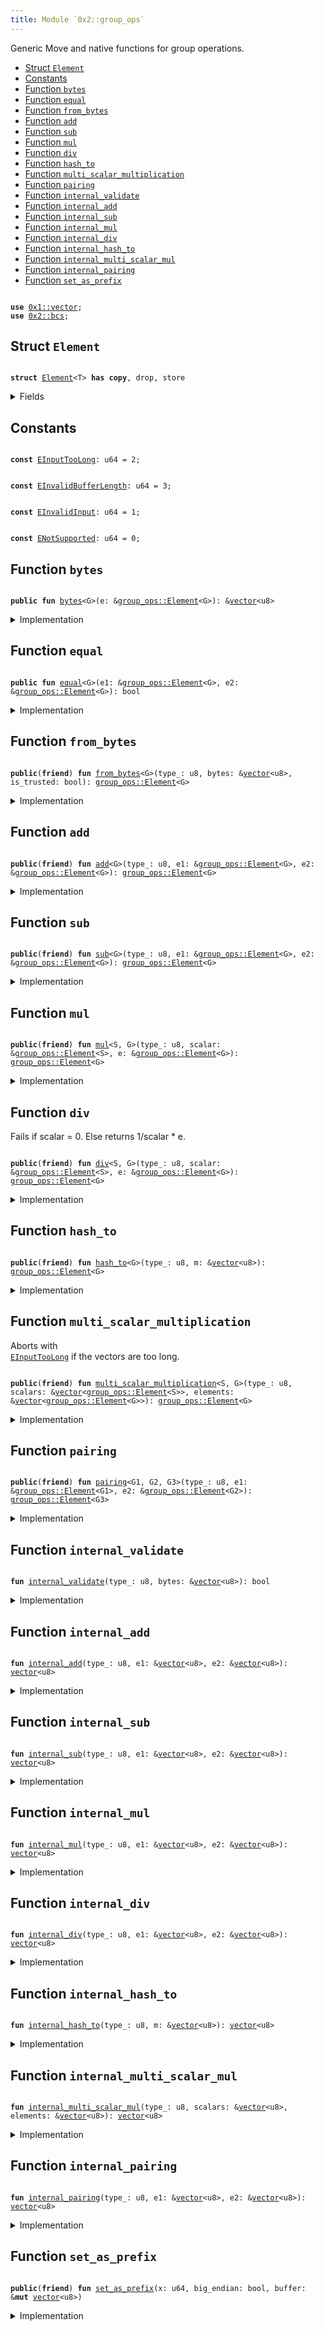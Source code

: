 ```yaml
---
title: Module `0x2::group_ops`
---
```


Generic Move and native functions for group operations.


-  [Struct `Element`](#0x2_group_ops_Element)
-  [Constants](#@Constants_0)
-  [Function `bytes`](#0x2_group_ops_bytes)
-  [Function `equal`](#0x2_group_ops_equal)
-  [Function `from_bytes`](#0x2_group_ops_from_bytes)
-  [Function `add`](#0x2_group_ops_add)
-  [Function `sub`](#0x2_group_ops_sub)
-  [Function `mul`](#0x2_group_ops_mul)
-  [Function `div`](#0x2_group_ops_div)
-  [Function `hash_to`](#0x2_group_ops_hash_to)
-  [Function `multi_scalar_multiplication`](#0x2_group_ops_multi_scalar_multiplication)
-  [Function `pairing`](#0x2_group_ops_pairing)
-  [Function `internal_validate`](#0x2_group_ops_internal_validate)
-  [Function `internal_add`](#0x2_group_ops_internal_add)
-  [Function `internal_sub`](#0x2_group_ops_internal_sub)
-  [Function `internal_mul`](#0x2_group_ops_internal_mul)
-  [Function `internal_div`](#0x2_group_ops_internal_div)
-  [Function `internal_hash_to`](#0x2_group_ops_internal_hash_to)
-  [Function `internal_multi_scalar_mul`](#0x2_group_ops_internal_multi_scalar_mul)
-  [Function `internal_pairing`](#0x2_group_ops_internal_pairing)
-  [Function `set_as_prefix`](#0x2_group_ops_set_as_prefix)


<pre><code>
<b>use</b> <a href="../move-stdlib/vector.md#0x1_vector">0x1::vector</a>;
<b>use</b> <a href="bcs.md#0x2_bcs">0x2::bcs</a>;
</code></pre>



<Link id="0x2_group_ops_Element"></Link>

## Struct `Element`



<pre><code>
<b>struct</b> <a href="group_ops.md#0x2_group_ops_Element">Element</a>&lt;T&gt; <b>has</b> <b>copy</b>, drop, store
</code></pre>



<details>
<summary>Fields</summary>


<dl>
<dt>
<code>
bytes: <a href="../move-stdlib/vector.md#0x1_vector">vector</a>&lt;u8&gt;</code>
</dt>
<dd>

</dd>
</dl>


</details>

<Link id="@Constants_0"></Link>

## Constants


<Link id="0x2_group_ops_EInputTooLong"></Link>



<pre><code>
<b>const</b> <a href="group_ops.md#0x2_group_ops_EInputTooLong">EInputTooLong</a>: u64 = 2;
</code></pre>



<Link id="0x2_group_ops_EInvalidBufferLength"></Link>



<pre><code>
<b>const</b> <a href="group_ops.md#0x2_group_ops_EInvalidBufferLength">EInvalidBufferLength</a>: u64 = 3;
</code></pre>



<Link id="0x2_group_ops_EInvalidInput"></Link>



<pre><code>
<b>const</b> <a href="group_ops.md#0x2_group_ops_EInvalidInput">EInvalidInput</a>: u64 = 1;
</code></pre>



<Link id="0x2_group_ops_ENotSupported"></Link>



<pre><code>
<b>const</b> <a href="group_ops.md#0x2_group_ops_ENotSupported">ENotSupported</a>: u64 = 0;
</code></pre>



<Link id="0x2_group_ops_bytes"></Link>

## Function `bytes`



<pre><code>
<b>public</b> <b>fun</b> <a href="group_ops.md#0x2_group_ops_bytes">bytes</a>&lt;G&gt;(e: &<a href="group_ops.md#0x2_group_ops_Element">group_ops::Element</a>&lt;G&gt;): &<a href="../move-stdlib/vector.md#0x1_vector">vector</a>&lt;u8&gt;
</code></pre>



<details>
<summary>Implementation</summary>


<pre><code>
<b>public</b> <b>fun</b> <a href="group_ops.md#0x2_group_ops_bytes">bytes</a>&lt;G&gt;(e: &<a href="group_ops.md#0x2_group_ops_Element">Element</a>&lt;G&gt;): &<a href="../move-stdlib/vector.md#0x1_vector">vector</a>&lt;u8&gt; \{
    &e.bytes
}
</code></pre>



</details>

<Link id="0x2_group_ops_equal"></Link>

## Function `equal`



<pre><code>
<b>public</b> <b>fun</b> <a href="group_ops.md#0x2_group_ops_equal">equal</a>&lt;G&gt;(e1: &<a href="group_ops.md#0x2_group_ops_Element">group_ops::Element</a>&lt;G&gt;, e2: &<a href="group_ops.md#0x2_group_ops_Element">group_ops::Element</a>&lt;G&gt;): bool
</code></pre>



<details>
<summary>Implementation</summary>


<pre><code>
<b>public</b> <b>fun</b> <a href="group_ops.md#0x2_group_ops_equal">equal</a>&lt;G&gt;(e1: &<a href="group_ops.md#0x2_group_ops_Element">Element</a>&lt;G&gt;, e2: &<a href="group_ops.md#0x2_group_ops_Element">Element</a>&lt;G&gt;): bool \{
    &e1.bytes == &e2.bytes
}
</code></pre>



</details>

<Link id="0x2_group_ops_from_bytes"></Link>

## Function `from_bytes`



<pre><code>
<b>public</b>(<b>friend</b>) <b>fun</b> <a href="group_ops.md#0x2_group_ops_from_bytes">from_bytes</a>&lt;G&gt;(type_: u8, bytes: &<a href="../move-stdlib/vector.md#0x1_vector">vector</a>&lt;u8&gt;, is_trusted: bool): <a href="group_ops.md#0x2_group_ops_Element">group_ops::Element</a>&lt;G&gt;
</code></pre>



<details>
<summary>Implementation</summary>


<pre><code>
<b>public</b>(<a href="package.md#0x2_package">package</a>) <b>fun</b> <a href="group_ops.md#0x2_group_ops_from_bytes">from_bytes</a>&lt;G&gt;(type_: u8, bytes: &<a href="../move-stdlib/vector.md#0x1_vector">vector</a>&lt;u8&gt;, is_trusted: bool): <a href="group_ops.md#0x2_group_ops_Element">Element</a>&lt;G&gt; \{
    <b>assert</b>!(is_trusted || <a href="group_ops.md#0x2_group_ops_internal_validate">internal_validate</a>(type_, bytes), <a href="group_ops.md#0x2_group_ops_EInvalidInput">EInvalidInput</a>);
    <a href="group_ops.md#0x2_group_ops_Element">Element</a>&lt;G&gt; \{ bytes: *bytes }
}
</code></pre>



</details>

<Link id="0x2_group_ops_add"></Link>

## Function `add`



<pre><code>
<b>public</b>(<b>friend</b>) <b>fun</b> <a href="group_ops.md#0x2_group_ops_add">add</a>&lt;G&gt;(type_: u8, e1: &<a href="group_ops.md#0x2_group_ops_Element">group_ops::Element</a>&lt;G&gt;, e2: &<a href="group_ops.md#0x2_group_ops_Element">group_ops::Element</a>&lt;G&gt;): <a href="group_ops.md#0x2_group_ops_Element">group_ops::Element</a>&lt;G&gt;
</code></pre>



<details>
<summary>Implementation</summary>


<pre><code>
<b>public</b>(<a href="package.md#0x2_package">package</a>) <b>fun</b> <a href="group_ops.md#0x2_group_ops_add">add</a>&lt;G&gt;(type_: u8, e1: &<a href="group_ops.md#0x2_group_ops_Element">Element</a>&lt;G&gt;, e2: &<a href="group_ops.md#0x2_group_ops_Element">Element</a>&lt;G&gt;): <a href="group_ops.md#0x2_group_ops_Element">Element</a>&lt;G&gt; \{
    <a href="group_ops.md#0x2_group_ops_Element">Element</a>&lt;G&gt; \{ bytes: <a href="group_ops.md#0x2_group_ops_internal_add">internal_add</a>(type_, &e1.bytes, &e2.bytes) }
}
</code></pre>



</details>

<Link id="0x2_group_ops_sub"></Link>

## Function `sub`



<pre><code>
<b>public</b>(<b>friend</b>) <b>fun</b> <a href="group_ops.md#0x2_group_ops_sub">sub</a>&lt;G&gt;(type_: u8, e1: &<a href="group_ops.md#0x2_group_ops_Element">group_ops::Element</a>&lt;G&gt;, e2: &<a href="group_ops.md#0x2_group_ops_Element">group_ops::Element</a>&lt;G&gt;): <a href="group_ops.md#0x2_group_ops_Element">group_ops::Element</a>&lt;G&gt;
</code></pre>



<details>
<summary>Implementation</summary>


<pre><code>
<b>public</b>(<a href="package.md#0x2_package">package</a>) <b>fun</b> <a href="group_ops.md#0x2_group_ops_sub">sub</a>&lt;G&gt;(type_: u8, e1: &<a href="group_ops.md#0x2_group_ops_Element">Element</a>&lt;G&gt;, e2: &<a href="group_ops.md#0x2_group_ops_Element">Element</a>&lt;G&gt;): <a href="group_ops.md#0x2_group_ops_Element">Element</a>&lt;G&gt; \{
    <a href="group_ops.md#0x2_group_ops_Element">Element</a>&lt;G&gt; \{ bytes: <a href="group_ops.md#0x2_group_ops_internal_sub">internal_sub</a>(type_, &e1.bytes, &e2.bytes) }
}
</code></pre>



</details>

<Link id="0x2_group_ops_mul"></Link>

## Function `mul`



<pre><code>
<b>public</b>(<b>friend</b>) <b>fun</b> <a href="group_ops.md#0x2_group_ops_mul">mul</a>&lt;S, G&gt;(type_: u8, scalar: &<a href="group_ops.md#0x2_group_ops_Element">group_ops::Element</a>&lt;S&gt;, e: &<a href="group_ops.md#0x2_group_ops_Element">group_ops::Element</a>&lt;G&gt;): <a href="group_ops.md#0x2_group_ops_Element">group_ops::Element</a>&lt;G&gt;
</code></pre>



<details>
<summary>Implementation</summary>


<pre><code>
<b>public</b>(<a href="package.md#0x2_package">package</a>) <b>fun</b> <a href="group_ops.md#0x2_group_ops_mul">mul</a>&lt;S, G&gt;(type_: u8, scalar: &<a href="group_ops.md#0x2_group_ops_Element">Element</a>&lt;S&gt;, e: &<a href="group_ops.md#0x2_group_ops_Element">Element</a>&lt;G&gt;): <a href="group_ops.md#0x2_group_ops_Element">Element</a>&lt;G&gt; \{
    <a href="group_ops.md#0x2_group_ops_Element">Element</a>&lt;G&gt; \{ bytes: <a href="group_ops.md#0x2_group_ops_internal_mul">internal_mul</a>(type_, &scalar.bytes, &e.bytes) }
}
</code></pre>



</details>

<Link id="0x2_group_ops_div"></Link>

## Function `div`

Fails if scalar = 0. Else returns 1/scalar * e.


<pre><code>
<b>public</b>(<b>friend</b>) <b>fun</b> <a href="group_ops.md#0x2_group_ops_div">div</a>&lt;S, G&gt;(type_: u8, scalar: &<a href="group_ops.md#0x2_group_ops_Element">group_ops::Element</a>&lt;S&gt;, e: &<a href="group_ops.md#0x2_group_ops_Element">group_ops::Element</a>&lt;G&gt;): <a href="group_ops.md#0x2_group_ops_Element">group_ops::Element</a>&lt;G&gt;
</code></pre>



<details>
<summary>Implementation</summary>


<pre><code>
<b>public</b>(<a href="package.md#0x2_package">package</a>) <b>fun</b> <a href="group_ops.md#0x2_group_ops_div">div</a>&lt;S, G&gt;(type_: u8, scalar: &<a href="group_ops.md#0x2_group_ops_Element">Element</a>&lt;S&gt;, e: &<a href="group_ops.md#0x2_group_ops_Element">Element</a>&lt;G&gt;): <a href="group_ops.md#0x2_group_ops_Element">Element</a>&lt;G&gt; \{
    <a href="group_ops.md#0x2_group_ops_Element">Element</a>&lt;G&gt; \{ bytes: <a href="group_ops.md#0x2_group_ops_internal_div">internal_div</a>(type_, &scalar.bytes, &e.bytes) }
}
</code></pre>



</details>

<Link id="0x2_group_ops_hash_to"></Link>

## Function `hash_to`



<pre><code>
<b>public</b>(<b>friend</b>) <b>fun</b> <a href="group_ops.md#0x2_group_ops_hash_to">hash_to</a>&lt;G&gt;(type_: u8, m: &<a href="../move-stdlib/vector.md#0x1_vector">vector</a>&lt;u8&gt;): <a href="group_ops.md#0x2_group_ops_Element">group_ops::Element</a>&lt;G&gt;
</code></pre>



<details>
<summary>Implementation</summary>


<pre><code>
<b>public</b>(<a href="package.md#0x2_package">package</a>) <b>fun</b> <a href="group_ops.md#0x2_group_ops_hash_to">hash_to</a>&lt;G&gt;(type_: u8, m: &<a href="../move-stdlib/vector.md#0x1_vector">vector</a>&lt;u8&gt;): <a href="group_ops.md#0x2_group_ops_Element">Element</a>&lt;G&gt; \{
    <a href="group_ops.md#0x2_group_ops_Element">Element</a>&lt;G&gt; \{ bytes: <a href="group_ops.md#0x2_group_ops_internal_hash_to">internal_hash_to</a>(type_, m) }
}
</code></pre>



</details>

<Link id="0x2_group_ops_multi_scalar_multiplication"></Link>

## Function `multi_scalar_multiplication`

Aborts with <code>
<a href="group_ops.md#0x2_group_ops_EInputTooLong">EInputTooLong</a></code> if the vectors are too long.


<pre><code>
<b>public</b>(<b>friend</b>) <b>fun</b> <a href="group_ops.md#0x2_group_ops_multi_scalar_multiplication">multi_scalar_multiplication</a>&lt;S, G&gt;(type_: u8, scalars: &<a href="../move-stdlib/vector.md#0x1_vector">vector</a>&lt;<a href="group_ops.md#0x2_group_ops_Element">group_ops::Element</a>&lt;S&gt;&gt;, elements: &<a href="../move-stdlib/vector.md#0x1_vector">vector</a>&lt;<a href="group_ops.md#0x2_group_ops_Element">group_ops::Element</a>&lt;G&gt;&gt;): <a href="group_ops.md#0x2_group_ops_Element">group_ops::Element</a>&lt;G&gt;
</code></pre>



<details>
<summary>Implementation</summary>


<pre><code>
<b>public</b>(<a href="package.md#0x2_package">package</a>) <b>fun</b> <a href="group_ops.md#0x2_group_ops_multi_scalar_multiplication">multi_scalar_multiplication</a>&lt;S, G&gt;(type_: u8, scalars: &<a href="../move-stdlib/vector.md#0x1_vector">vector</a>&lt;<a href="group_ops.md#0x2_group_ops_Element">Element</a>&lt;S&gt;&gt;, elements: &<a href="../move-stdlib/vector.md#0x1_vector">vector</a>&lt;<a href="group_ops.md#0x2_group_ops_Element">Element</a>&lt;G&gt;&gt;): <a href="group_ops.md#0x2_group_ops_Element">Element</a>&lt;G&gt; \{
    <b>assert</b>!(scalars.length() &gt; 0, <a href="group_ops.md#0x2_group_ops_EInvalidInput">EInvalidInput</a>);
    <b>assert</b>!(scalars.length() == elements.length(), <a href="group_ops.md#0x2_group_ops_EInvalidInput">EInvalidInput</a>);

    <b>let</b> <b>mut</b> scalars_bytes: <a href="../move-stdlib/vector.md#0x1_vector">vector</a>&lt;u8&gt; = <a href="../move-stdlib/vector.md#0x1_vector">vector</a>[];
    <b>let</b> <b>mut</b> elements_bytes: <a href="../move-stdlib/vector.md#0x1_vector">vector</a>&lt;u8&gt;  = <a href="../move-stdlib/vector.md#0x1_vector">vector</a>[];
    <b>let</b> <b>mut</b> i = 0;
    <b>while</b> (i &lt; scalars.length()) \{
        <b>let</b> scalar_vec = scalars[i];
        scalars_bytes.append(scalar_vec.bytes);
        <b>let</b> element_vec = elements[i];
        elements_bytes.append(element_vec.bytes);
        i = i + 1;
    };
    <a href="group_ops.md#0x2_group_ops_Element">Element</a>&lt;G&gt; \{ bytes: <a href="group_ops.md#0x2_group_ops_internal_multi_scalar_mul">internal_multi_scalar_mul</a>(type_, &scalars_bytes, &elements_bytes) }
}
</code></pre>



</details>

<Link id="0x2_group_ops_pairing"></Link>

## Function `pairing`



<pre><code>
<b>public</b>(<b>friend</b>) <b>fun</b> <a href="group_ops.md#0x2_group_ops_pairing">pairing</a>&lt;G1, G2, G3&gt;(type_: u8, e1: &<a href="group_ops.md#0x2_group_ops_Element">group_ops::Element</a>&lt;G1&gt;, e2: &<a href="group_ops.md#0x2_group_ops_Element">group_ops::Element</a>&lt;G2&gt;): <a href="group_ops.md#0x2_group_ops_Element">group_ops::Element</a>&lt;G3&gt;
</code></pre>



<details>
<summary>Implementation</summary>


<pre><code>
<b>public</b>(<a href="package.md#0x2_package">package</a>) <b>fun</b> <a href="group_ops.md#0x2_group_ops_pairing">pairing</a>&lt;G1, G2, G3&gt;(type_: u8, e1: &<a href="group_ops.md#0x2_group_ops_Element">Element</a>&lt;G1&gt;, e2: &<a href="group_ops.md#0x2_group_ops_Element">Element</a>&lt;G2&gt;): <a href="group_ops.md#0x2_group_ops_Element">Element</a>&lt;G3&gt; \{
    <a href="group_ops.md#0x2_group_ops_Element">Element</a>&lt;G3&gt; \{ bytes: <a href="group_ops.md#0x2_group_ops_internal_pairing">internal_pairing</a>(type_, &e1.bytes, &e2.bytes) }
}
</code></pre>



</details>

<Link id="0x2_group_ops_internal_validate"></Link>

## Function `internal_validate`



<pre><code>
<b>fun</b> <a href="group_ops.md#0x2_group_ops_internal_validate">internal_validate</a>(type_: u8, bytes: &<a href="../move-stdlib/vector.md#0x1_vector">vector</a>&lt;u8&gt;): bool
</code></pre>



<details>
<summary>Implementation</summary>


<pre><code>
<b>native</b> <b>fun</b> <a href="group_ops.md#0x2_group_ops_internal_validate">internal_validate</a>(type_: u8, bytes: &<a href="../move-stdlib/vector.md#0x1_vector">vector</a>&lt;u8&gt;): bool;
</code></pre>



</details>

<Link id="0x2_group_ops_internal_add"></Link>

## Function `internal_add`



<pre><code>
<b>fun</b> <a href="group_ops.md#0x2_group_ops_internal_add">internal_add</a>(type_: u8, e1: &<a href="../move-stdlib/vector.md#0x1_vector">vector</a>&lt;u8&gt;, e2: &<a href="../move-stdlib/vector.md#0x1_vector">vector</a>&lt;u8&gt;): <a href="../move-stdlib/vector.md#0x1_vector">vector</a>&lt;u8&gt;
</code></pre>



<details>
<summary>Implementation</summary>


<pre><code>
<b>native</b> <b>fun</b> <a href="group_ops.md#0x2_group_ops_internal_add">internal_add</a>(type_: u8, e1: &<a href="../move-stdlib/vector.md#0x1_vector">vector</a>&lt;u8&gt;, e2: &<a href="../move-stdlib/vector.md#0x1_vector">vector</a>&lt;u8&gt;): <a href="../move-stdlib/vector.md#0x1_vector">vector</a>&lt;u8&gt;;
</code></pre>



</details>

<Link id="0x2_group_ops_internal_sub"></Link>

## Function `internal_sub`



<pre><code>
<b>fun</b> <a href="group_ops.md#0x2_group_ops_internal_sub">internal_sub</a>(type_: u8, e1: &<a href="../move-stdlib/vector.md#0x1_vector">vector</a>&lt;u8&gt;, e2: &<a href="../move-stdlib/vector.md#0x1_vector">vector</a>&lt;u8&gt;): <a href="../move-stdlib/vector.md#0x1_vector">vector</a>&lt;u8&gt;
</code></pre>



<details>
<summary>Implementation</summary>


<pre><code>
<b>native</b> <b>fun</b> <a href="group_ops.md#0x2_group_ops_internal_sub">internal_sub</a>(type_: u8, e1: &<a href="../move-stdlib/vector.md#0x1_vector">vector</a>&lt;u8&gt;, e2: &<a href="../move-stdlib/vector.md#0x1_vector">vector</a>&lt;u8&gt;): <a href="../move-stdlib/vector.md#0x1_vector">vector</a>&lt;u8&gt;;
</code></pre>



</details>

<Link id="0x2_group_ops_internal_mul"></Link>

## Function `internal_mul`



<pre><code>
<b>fun</b> <a href="group_ops.md#0x2_group_ops_internal_mul">internal_mul</a>(type_: u8, e1: &<a href="../move-stdlib/vector.md#0x1_vector">vector</a>&lt;u8&gt;, e2: &<a href="../move-stdlib/vector.md#0x1_vector">vector</a>&lt;u8&gt;): <a href="../move-stdlib/vector.md#0x1_vector">vector</a>&lt;u8&gt;
</code></pre>



<details>
<summary>Implementation</summary>


<pre><code>
<b>native</b> <b>fun</b> <a href="group_ops.md#0x2_group_ops_internal_mul">internal_mul</a>(type_: u8, e1: &<a href="../move-stdlib/vector.md#0x1_vector">vector</a>&lt;u8&gt;, e2: &<a href="../move-stdlib/vector.md#0x1_vector">vector</a>&lt;u8&gt;): <a href="../move-stdlib/vector.md#0x1_vector">vector</a>&lt;u8&gt;;
</code></pre>



</details>

<Link id="0x2_group_ops_internal_div"></Link>

## Function `internal_div`



<pre><code>
<b>fun</b> <a href="group_ops.md#0x2_group_ops_internal_div">internal_div</a>(type_: u8, e1: &<a href="../move-stdlib/vector.md#0x1_vector">vector</a>&lt;u8&gt;, e2: &<a href="../move-stdlib/vector.md#0x1_vector">vector</a>&lt;u8&gt;): <a href="../move-stdlib/vector.md#0x1_vector">vector</a>&lt;u8&gt;
</code></pre>



<details>
<summary>Implementation</summary>


<pre><code>
<b>native</b> <b>fun</b> <a href="group_ops.md#0x2_group_ops_internal_div">internal_div</a>(type_: u8, e1: &<a href="../move-stdlib/vector.md#0x1_vector">vector</a>&lt;u8&gt;, e2: &<a href="../move-stdlib/vector.md#0x1_vector">vector</a>&lt;u8&gt;): <a href="../move-stdlib/vector.md#0x1_vector">vector</a>&lt;u8&gt;;
</code></pre>



</details>

<Link id="0x2_group_ops_internal_hash_to"></Link>

## Function `internal_hash_to`



<pre><code>
<b>fun</b> <a href="group_ops.md#0x2_group_ops_internal_hash_to">internal_hash_to</a>(type_: u8, m: &<a href="../move-stdlib/vector.md#0x1_vector">vector</a>&lt;u8&gt;): <a href="../move-stdlib/vector.md#0x1_vector">vector</a>&lt;u8&gt;
</code></pre>



<details>
<summary>Implementation</summary>


<pre><code>
<b>native</b> <b>fun</b> <a href="group_ops.md#0x2_group_ops_internal_hash_to">internal_hash_to</a>(type_: u8, m: &<a href="../move-stdlib/vector.md#0x1_vector">vector</a>&lt;u8&gt;): <a href="../move-stdlib/vector.md#0x1_vector">vector</a>&lt;u8&gt;;
</code></pre>



</details>

<Link id="0x2_group_ops_internal_multi_scalar_mul"></Link>

## Function `internal_multi_scalar_mul`



<pre><code>
<b>fun</b> <a href="group_ops.md#0x2_group_ops_internal_multi_scalar_mul">internal_multi_scalar_mul</a>(type_: u8, scalars: &<a href="../move-stdlib/vector.md#0x1_vector">vector</a>&lt;u8&gt;, elements: &<a href="../move-stdlib/vector.md#0x1_vector">vector</a>&lt;u8&gt;): <a href="../move-stdlib/vector.md#0x1_vector">vector</a>&lt;u8&gt;
</code></pre>



<details>
<summary>Implementation</summary>


<pre><code>
<b>native</b> <b>fun</b> <a href="group_ops.md#0x2_group_ops_internal_multi_scalar_mul">internal_multi_scalar_mul</a>(type_: u8, scalars: &<a href="../move-stdlib/vector.md#0x1_vector">vector</a>&lt;u8&gt;, elements: &<a href="../move-stdlib/vector.md#0x1_vector">vector</a>&lt;u8&gt;): <a href="../move-stdlib/vector.md#0x1_vector">vector</a>&lt;u8&gt;;
</code></pre>



</details>

<Link id="0x2_group_ops_internal_pairing"></Link>

## Function `internal_pairing`



<pre><code>
<b>fun</b> <a href="group_ops.md#0x2_group_ops_internal_pairing">internal_pairing</a>(type_: u8, e1: &<a href="../move-stdlib/vector.md#0x1_vector">vector</a>&lt;u8&gt;, e2: &<a href="../move-stdlib/vector.md#0x1_vector">vector</a>&lt;u8&gt;): <a href="../move-stdlib/vector.md#0x1_vector">vector</a>&lt;u8&gt;
</code></pre>



<details>
<summary>Implementation</summary>


<pre><code>
<b>native</b> <b>fun</b> <a href="group_ops.md#0x2_group_ops_internal_pairing">internal_pairing</a>(type_: u8, e1: &<a href="../move-stdlib/vector.md#0x1_vector">vector</a>&lt;u8&gt;, e2: &<a href="../move-stdlib/vector.md#0x1_vector">vector</a>&lt;u8&gt;): <a href="../move-stdlib/vector.md#0x1_vector">vector</a>&lt;u8&gt;;
</code></pre>



</details>

<Link id="0x2_group_ops_set_as_prefix"></Link>

## Function `set_as_prefix`



<pre><code>
<b>public</b>(<b>friend</b>) <b>fun</b> <a href="group_ops.md#0x2_group_ops_set_as_prefix">set_as_prefix</a>(x: u64, big_endian: bool, buffer: &<b>mut</b> <a href="../move-stdlib/vector.md#0x1_vector">vector</a>&lt;u8&gt;)
</code></pre>



<details>
<summary>Implementation</summary>


<pre><code>
<b>public</b>(<a href="package.md#0x2_package">package</a>) <b>fun</b> <a href="group_ops.md#0x2_group_ops_set_as_prefix">set_as_prefix</a>(x: u64, big_endian: bool, buffer: &<b>mut</b> <a href="../move-stdlib/vector.md#0x1_vector">vector</a>&lt;u8&gt;) \{
    <b>let</b> buffer_len = buffer.length();
    <b>assert</b>!(buffer_len &gt; 7, <a href="group_ops.md#0x2_group_ops_EInvalidBufferLength">EInvalidBufferLength</a>);
    <b>let</b> x_as_bytes = <a href="../move-stdlib/bcs.md#0x1_bcs_to_bytes">bcs::to_bytes</a>(&x); // little endian
    <b>let</b> <b>mut</b> i = 0;
    <b>while</b> (i &lt; 8) \{
        <b>let</b> position = <b>if</b> (big_endian) \{ buffer_len - i - 1 } <b>else</b> \{ i };
        *(&<b>mut</b> buffer[position]) = x_as_bytes[i];
        i = i + 1;
    };
}
</code></pre>



</details>
